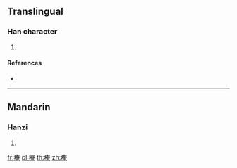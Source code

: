 {{character info/new}}
==Translingual==

===Han character===
{{Han char|rn=104|rad=疒|as=08|sn=13|four=00216|canj=KKLU}}

# {{defn|Han|sort=疒08}}

====References====
* {{Han ref|kx=0775.120|dkj=22269|dj=1186.040|hdz=42679.010|uh=75F7|ud=30199|bh=DECA|bd=57034}}

----

==Mandarin==

===Hanzi===
{{cmn-hanzi|pin=[[ān]] ([[an1]])|wg=an<sup>1</sup>}}

# {{defn|lang=cmn|sort=疒08}}

[[fr:痷]]
[[pl:痷]]
[[th:痷]]
[[zh:痷]]